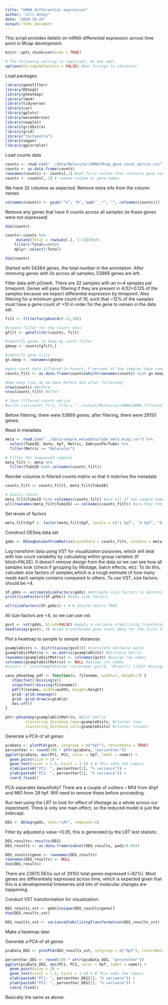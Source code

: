 ```yaml
---
title: "mRNA differential expression"
author: "Jill Ashey"
date: "2024-10-24"
output: html_document
---
```


This script provides details on mRNA differential expression across time point in Mcap development.  

```r
knitr::opts_chunk$set(echo = TRUE)

# The following setting is important, do not omit.
options(stringsAsFactors = FALSE) #Set Strings to character
```

Load packages 
```r
library(genefilter)
library(DESeq2)
library(pheatmap)
library(lme4)
library(tidyverse)
library(car)
library(gplots)
library(wesanderson)
library(cowplot)
library(gridExtra)
library(grid)
library("factoextra")
library(vegan)
library(ggcorrplot)
```

Load counts data
```r
counts <- read.csv("../data/Molecular/mRNA/Mcap_gene_count_matrix.csv")
counts <- as.data.frame(counts)
rownames(counts) <- counts[,1] #set first column that contains gene names as rownames
counts <- counts[,-1] # remove column w/ gene names 
```

We have 32 columns as expected. Remove extra info from the column names 
```r
colnames(counts) <- gsub("^X", "M", sub("_.*", "", colnames(counts)))
```

Remove any genes that have 0 counts across all samples (ie these genes were not expressed)
```r
dim(counts) 

counts<-counts %>%
     mutate(Total = rowSums(.[, 1:32]))%>%
    filter(!Total==0)%>%
    dplyr::select(!Total)

dim(counts)
```

Started with 54384 genes, the total number in the annotation. After removing genes with 0s across all samples, 53869 genes are left. 

Filter data with pOverA. There are 32 samples with an n=4 samples per timepoint. Genes will pass filtering if they are present in 4/32=0.125 of the samples because we expect differential expression by timepoint. Also filtering for a minimum gene count of 10, such that ~12% of the samples must have a gene count of >10 in order for the gene to remain in the data set.  

```r
filt <- filterfun(pOverA(0.12,10))

#create filter for the counts data
gfilt <- genefilter(counts, filt)

#identify genes to keep by count filter
gkeep <- counts[gfilt,]

#identify gene lists
gn.keep <- rownames(gkeep)

#gene count data filtered in PoverA, P percent of the samples have counts over A
counts_filt <- as.data.frame(counts[which(rownames(counts) %in% gn.keep),])

#How many rows do we have before and after filtering?
nrow(counts) #Before
nrow(counts_filt) #After

# Save filtered counts matrix 
#write.csv(counts_filt, file = "../output/Molecular/mRNA/mRNA_filtered_counts.csv")
```

Before filtering, there were 53869 genes; after filtering, there were 29150 genes. 

Read in metadata 
```r
meta <- read.csv("../data/sample_metadata/tube_meta_mcap.csv") %>%
  select(TubeID, Date, hpf, Metric, EmbryosPerTube) %>%
  filter(Metric == "Molecular")

# Filter for sequenced samples
meta_filt <- meta %>%
  filter(TubeID %in% colnames(counts_filt))
```

Reorder columns in filtered counts matrix so that it matches the metadata
```r
counts_filt <- counts_filt[, meta_filt$TubeID]

# Sanity check! 
meta_filt$TubeID %in% colnames(counts_filt) #are all of the sample names (rows) in the metadata df in the gene count matrix? Should be TRUE. 
all(rownames(meta_filt$TubeID) == colnames(counts_filt)) #are they the same in the same order? Should be TRUE
```

Set levels of factors 
```r
meta_filt$hpf <- factor(meta_filt$hpf, levels = c("1 hpf", "4 hpf", "9 hpf", "14 hpf", "22 hpf", "28 hpf", "48 hpf", "72 hpf"))
```

Construct DESeq data set
```r
gdds <- DESeqDataSetFromMatrix(countData = counts_filt, colData = meta_filt, design = ~hpf)
```

Log transform data using VST for visualization purposes, which will deal with low count variability by calculating within-group variation (if blind=FALSE). It doesn't remove design from the data so we can see how all samples look (check if grouping by lifestage, batch effects, etc). To do this, calculate size factors of samples,which is a rough estimate of how many reads each sample contains compared to others. To use VST, size factors should be <4.
```r
SF.gdds <- estimateSizeFactors(gdds) #estimate size factors to determine if we can use vst  to transform our data. Size factors should be less than 4 for us to use vst
print(sizeFactors(SF.gdds)) #View size factors

all(sizeFactors(SF.gdds)) < 4 # should return TRUE
```

All size factors are <4, so we can use vst. 
```r
gvst <- vst(gdds, blind=FALSE) #apply a variance stabilizing transformation to minimize effects of small counts and normalize wrt library size
head(assay(gvst), 3) #view transformed gene count data for the first three genes in the dataset.  
```

Plot a heatmap to sample to sample distances  
```r
gsampleDists <- dist(t(assay(gvst))) #calculate distance matix
gsampleDistMatrix <- as.matrix(gsampleDists) #distance matrix
rownames(gsampleDistMatrix) <- colnames(gvst) #assign row names
colnames(gsampleDistMatrix) <- NULL #assign col names
#colors <- colorRampPalette( rev(brewer.pal(9, "Blues")) )(255) #assign colors

save_pheatmap_pdf <- function(x, filename, width=7, height=7) {
   stopifnot(!missing(x))
   stopifnot(!missing(filename))
   pdf(filename, width=width, height=height)
   grid::grid.newpage()
   grid::grid.draw(x$gtable)
   dev.off()
}

pht<-pheatmap(gsampleDistMatrix, #plot matrix
         clustering_distance_rows=gsampleDists, #cluster rows
         clustering_distance_cols=gsampleDists) #cluster columns
```

Generate a PCA of all genes    
```r
pcaData <- plotPCA(gvst, intgroup = c("hpf"), returnData = TRUE)
percentVar <- round(100 * attr(pcaData, "percentVar"))
ggplot(pcaData, aes(PC1, PC2, color = hpf, label = name)) + 
  geom_point(size = 3) + 
  geom_text(vjust = 1.5, hjust = 1.5) + # This adds the labels
  xlab(paste0("PC1: ", percentVar[1], "% variance")) +
  ylab(paste0("PC2: ", percentVar[2], "% variance")) +
  coord_fixed()
```

PCA separates beautifully!! There are a couple of outliers -- M14 from 4hpf and M61 from 28 hpf. Will need to remove these before proceeding. 

Run test using the LRT to look for effect of lifestage as a whole across our experiment. There is only one main effect, so the reduced model is just the intercept.    
```r
DEG <- DESeq(gdds, test="LRT", reduced=~1)
```

Filter by adjusted p value <0.05, this is generated by the LRT test statistic. 
```r
DEG_results<-results(DEG)
DEG_results <- as.data.frame(subset(DEG_results, padj<0.05))

DEG_results$gene <- rownames(DEG_results)
rownames(DEG_results) <- NULL
dim(DEG_results)
```

There are 23970 DEGs out of 29150 total genes expressed (~82%). Most genes are differentially expressed across time, which is expected given that this is a developmental timeseries and lots of molecular changes are happening. 

Conduct VST transformation for visualization.  
```r
DEG_results_vst <- gdds[unique(DEG_results$gene)]
dim(DEG_results_vst)

DEG_results_vst <- varianceStabilizingTransformation(DEG_results_vst) 
```

Make a heatmap later 

Generate a PCA of all genes    
```r
pcaData_DEG <- plotPCA(DEG_results_vst, intgroup = c("hpf"), returnData = TRUE)

percentVar_DEG <- round(100 * attr(pcaData_DEG, "percentVar"))
ggplot(pcaData_DEG, aes(PC1, PC2, color = hpf, label = name)) + 
  geom_point(size = 3) + 
  geom_text(vjust = 1.5, hjust = 1.5) + # This adds the labels
  xlab(paste0("PC1: ", percentVar_DEG[1], "% variance")) +
  ylab(paste0("PC2: ", percentVar_DEG[2], "% variance")) +
  coord_fixed()
```

Basically the same as above. 

